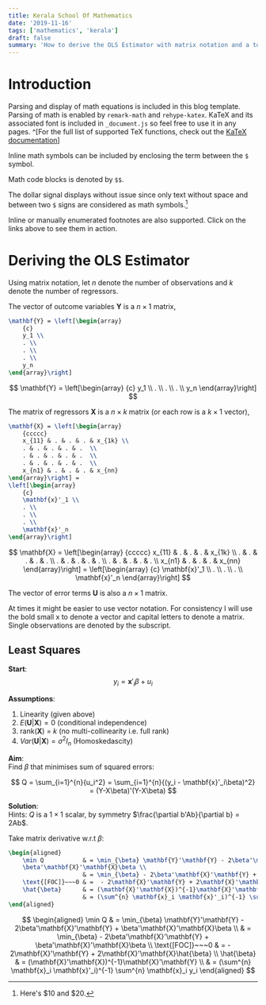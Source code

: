 ```yaml
---
title: Kerala School Of Mathematics
date: '2019-11-16'
tags: ['mathematics', 'kerala']
draft: false
summary: 'How to derive the OLS Estimator with matrix notation and a tour of math typesetting using markdown with the help of KaTeX.'
---
```


# Introduction

Parsing and display of math equations is included in this blog template. Parsing of math is enabled by `remark-math` and `rehype-katex`.
KaTeX and its associated font is included in `_document.js` so feel free to use it in any pages.
^[For the full list of supported TeX functions, check out the [KaTeX documentation](https://katex.org/docs/supported.html)]

Inline math symbols can be included by enclosing the term between the `$` symbol.

Math code blocks is denoted by `$$`.

The dollar signal displays without issue since only text without space and between two `$` signs are considered as math symbols.[^2]

Inline or manually enumerated footnotes are also supported. Click on the links above to see them in action.

[^2]: Here's $10 and $20.

# Deriving the OLS Estimator

Using matrix notation, let $n$ denote the number of observations and $k$ denote the number of regressors.

The vector of outcome variables $\mathbf{Y}$ is a $n \times 1$ matrix,

```tex
\mathbf{Y} = \left[\begin{array}
	{c}
	y_1 \\
	. \\
	. \\
	. \\
	y_n
\end{array}\right]
```

$$
\mathbf{Y} = \left[\begin{array}
	{c}
	y_1 \\
	. \\
	. \\
	. \\
	y_n
\end{array}\right]
$$

The matrix of regressors $\mathbf{X}$ is a $n \times k$ matrix (or each row is a $k \times 1$ vector),

```latex
\mathbf{X} = \left[\begin{array}
	{ccccc}
	x_{11} & . & . & . & x_{1k} \\
	. & . & . & . & .  \\
	. & . & . & . & .  \\
	. & . & . & . & .  \\
	x_{n1} & . & . & . & x_{nn}
\end{array}\right] =
\left[\begin{array}
	{c}
	\mathbf{x}'_1 \\
	. \\
	. \\
	. \\
	\mathbf{x}'_n
\end{array}\right]
```

$$
\mathbf{X} = \left[\begin{array}
	{ccccc}
	x_{11} & . & . & . & x_{1k} \\
	. & . & . & . & .  \\
	. & . & . & . & .  \\
	. & . & . & . & .  \\
	x_{n1} & . & . & . & x_{nn}
\end{array}\right] =
\left[\begin{array}
	{c}
	\mathbf{x}'_1 \\
	. \\
	. \\
	. \\
	\mathbf{x}'_n
\end{array}\right]
$$

The vector of error terms $\mathbf{U}$ is also a $n \times 1$ matrix.

At times it might be easier to use vector notation. For consistency I will use the bold small x to denote a vector and capital letters to denote a matrix. Single observations are denoted by the subscript.

## Least Squares

**Start**:  
$$y_i = \mathbf{x}'_i \beta + u_i$$

**Assumptions**:

1. Linearity (given above)
2. $E(\mathbf{U}|\mathbf{X}) = 0$ (conditional independence)
3. rank($\mathbf{X}$) = $k$ (no multi-collinearity i.e. full rank)
4. $Var(\mathbf{U}|\mathbf{X}) = \sigma^2 I_n$ (Homoskedascity)

**Aim**:  
Find $\beta$ that minimises sum of squared errors:

$$
Q = \sum_{i=1}^{n}{u_i^2} = \sum_{i=1}^{n}{(y_i - \mathbf{x}'_i\beta)^2} = (Y-X\beta)'(Y-X\beta)
$$

**Solution**:  
Hints: $Q$ is a $1 \times 1$ scalar, by symmetry $\frac{\partial b'Ab}{\partial b} = 2Ab$.

Take matrix derivative w.r.t $\beta$:

```tex
\begin{aligned}
	\min Q           & = \min_{\beta} \mathbf{Y}'\mathbf{Y} - 2\beta'\mathbf{X}'\mathbf{Y} +
	\beta'\mathbf{X}'\mathbf{X}\beta \\
	                 & = \min_{\beta} - 2\beta'\mathbf{X}'\mathbf{Y} + \beta'\mathbf{X}'\mathbf{X}\beta \\
	\text{[FOC]}~~~0 & =  - 2\mathbf{X}'\mathbf{Y} + 2\mathbf{X}'\mathbf{X}\hat{\beta}                  \\
	\hat{\beta}      & = (\mathbf{X}'\mathbf{X})^{-1}\mathbf{X}'\mathbf{Y}                              \\
	                 & = (\sum^{n} \mathbf{x}_i \mathbf{x}'_i)^{-1} \sum^{n} \mathbf{x}_i y_i
\end{aligned}
```

$$
\begin{aligned}
	\min Q           & = \min_{\beta} \mathbf{Y}'\mathbf{Y} - 2\beta'\mathbf{X}'\mathbf{Y} +
	\beta'\mathbf{X}'\mathbf{X}\beta \\
	                 & = \min_{\beta} - 2\beta'\mathbf{X}'\mathbf{Y} + \beta'\mathbf{X}'\mathbf{X}\beta \\
	\text{[FOC]}~~~0 & =  - 2\mathbf{X}'\mathbf{Y} + 2\mathbf{X}'\mathbf{X}\hat{\beta}                  \\
	\hat{\beta}      & = (\mathbf{X}'\mathbf{X})^{-1}\mathbf{X}'\mathbf{Y}                              \\
	                 & = (\sum^{n} \mathbf{x}_i \mathbf{x}'_i)^{-1} \sum^{n} \mathbf{x}_i y_i
\end{aligned}
$$
